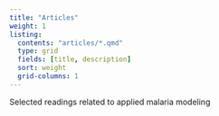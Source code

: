 ```yaml
---
title: "Articles"
weight: 1
listing:
  contents: "articles/*.qmd"
  type: grid
  fields: [title, description]
  sort: weight
  grid-columns: 1
---
```


Selected readings related to applied malaria modeling